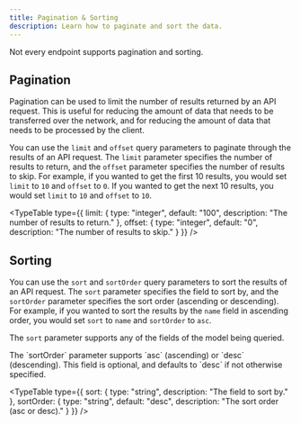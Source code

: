 ```yaml
---
title: Pagination & Sorting
description: Learn how to paginate and sort the data.
---
```


<Callout variant="info">Not every endpoint supports pagination and sorting.</Callout>

## Pagination

Pagination can be used to limit the number of results returned by an API request. This is useful for reducing the amount of data that needs to be transferred over the network, and for reducing the amount of data that needs to be processed by the client.

You can use the `limit` and `offset` query parameters to paginate through the results of an API request. The `limit` parameter specifies the number of results to return, and the `offset` parameter specifies the number of results to skip. For example, if you wanted to get the first 10 results, you would set `limit` to `10` and `offset` to `0`. If you wanted to get the next 10 results, you would set `limit` to `10` and `offset` to `10`.

<TypeTable
  type={{
    limit: { type: "integer", default: "100", description: "The number of results to return." },
    offset: { type: "integer", default: "0", description: "The number of results to skip." }
  }}
/>

## Sorting

You can use the `sort` and `sortOrder` query parameters to sort the results of an API request. The `sort` parameter specifies the field to sort by, and the `sortOrder` parameter specifies the sort order (ascending or descending). For example, if you wanted to sort the results by the `name` field in ascending order, you would set `sort` to `name` and `sortOrder` to `asc`.

<Callout noIcon>The `sort` parameter supports any of the fields of the model being queried.</Callout>

<Callout noIcon>
  The `sortOrder` parameter supports `asc` (ascending) or `desc` (descending). This field is optional, and defaults to
  `desc` if not otherwise specified.
</Callout>

<TypeTable
  type={{
    sort: { type: "string", description: "The field to sort by." },
    sortOrder: { type: "string", default: "desc", description: "The sort order (asc or desc)." }
  }}
/>
